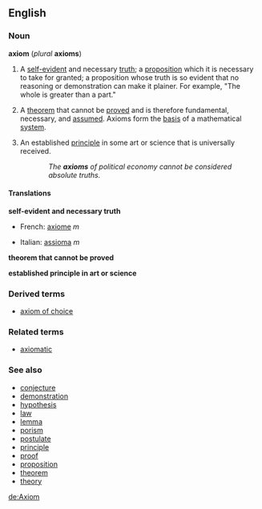 ==English==
===Noun===
'''axiom''' (''plural'' '''axioms''')

# {{logic}} A [[self-evident]] and necessary [[truth]]; a [[proposition]] which it is necessary to take for granted; a proposition whose truth is so evident that no reasoning or demonstration can make it plainer. For example, "The whole is greater than a part."
# {{mathematics}} A [[theorem]] that cannot be [[proved]] and is therefore fundamental, necessary, and [[assumed]]. Axioms form the [[basis]] of a mathematical [[system]].
# An established [[principle]] in some art or science that is universally received.
:: ''The '''axioms''' of political economy cannot be considered absolute truths.''

====Translations====

'''self-evident and necessary truth'''
{{top}}
*French: [[axiome]] ''m''
{{mid}}
*Italian: [[assioma]] ''m''
{{bottom}}

'''theorem that cannot be proved'''
{{top}}
{{mid}}
{{bottom}}

'''established principle in art or science'''
{{top}}
{{mid}}
{{bottom}}

===Derived terms===
*[[axiom of choice]]

===Related terms===
*[[axiomatic]]

===See also===
*[[conjecture]]
*[[demonstration]]
*[[hypothesis]]
*[[law]]
*[[lemma]]
*[[porism]]
*[[postulate]]
*[[principle]]
*[[proof]]
*[[proposition]]
*[[theorem]]
*[[theory]]

[[de:Axiom]]